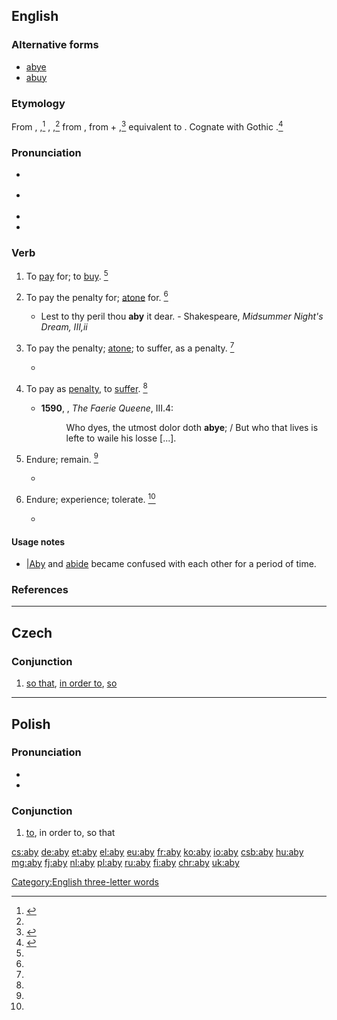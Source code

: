 ==English==

===Alternative forms===
* [[abye]]
* [[abuy]]

===Etymology===
From {{etyl|enm|en}} {{term|abyen|lang=enm}}, {{term|abye|lang=enm}},<ref name=RHD>{{R:RHCD|page=7}}</ref> {{term|abien|lang=enm}}, {{term|abiggen|lang=enm}},<ref name=WI3/> from {{etyl|ang|en}} {{term|abycgan|ābyćġan|to buy, pay for, buy off, requite, recompense, redeem, perform, execute|lang=ang}}, from {{term/t|ang|ā-}} + {{term|bycgan||to buy|lang=ang}},<ref name=WI3>{{R:MW3 1976|page=8}}</ref> equivalent to {{prefix|a|buy}}. Cognate with Gothic {{term|𐌿𐍃𐌱𐌿𐌲𐌾𐌰𐌽|tr=usbugjan|lang=got|sc=Goth}}.<ref name=SOED>{{R:SOED5|page=11}}</ref>{{rfscript|got}}

===Pronunciation===
* {{a|RP}} {{IPA|/əˈbaɪ/}}
* {{a|US}} {{IPA|/əˈbaɪ/}}
* {{rhymes|aɪ}}
* {{audio|pl-aby.ogg|audio|lang=en}}

===Verb===
{{en-verb|abys|abying|abought}}

# {{context|transitive|obsolete|lang=en}} To [[pay]] for; to [[buy]]. {{defdate|12th-16th c.}}<ref name=SOED/>
# {{context|transitive|archaic|lang=en}} To pay the penalty for; [[atone]] for. {{defdate|from 12th c.}}<ref name=SOED/>
#* Lest to thy peril thou '''aby''' it dear. - Shakespeare, ''Midsummer Night's Dream, III,ii''
# {{context|intransitive|obsolete|lang=en}} To pay the penalty; [[atone]]; to suffer, as a penalty. {{defdate|12th-16th c.}}<ref name=SOED/>
#* {{quote-book|year=1896|author={{w|William Morris}}|title=The Earthly Paradise|passage=Thou wouldst '''abye''' a heavy fate.}}
# {{context|transitive|archaic|lang=en}} To pay as [[penalty]], to [[suffer]]. {{defdate|from 12th c.}}<ref name=SOED/>
#* '''1590''', {{w|Edmund Spenser}}, ''The Faerie Queene'', III.4:
#*: Who dyes, the utmost dolor doth '''abye'''; / But who that lives is lefte to waile his losse [...].
# {{context|intransitive|obsolete|lang=en}} Endure; remain. {{defdate|14th-16th c.}}<ref name=SOED/>
#* {{quote-book|year=1590|author={{w|Edmund Spenser}}|title={{w|The Faerie Queene}}|volume=III|passage=Nought that wanteth rest can long '''aby'''.}}
# {{context|transitive|obsolete|now|limited to|_|Scotland|lang=en}} Endure; experience; tolerate. {{defdate|from 16th c.}}<ref name=SOED/>
#* {{quote-book|year=1893|author={{w|Robert Louis Stevenson}}|title={{w|David Balfour}}|passage=I never could '''abye''' the reek of them.}}

====Usage notes====
* [[aby||Aby]] and [[abide]] became confused with each other for a period of time.

===References===
<references/>

[[Category:English three-letter words]]

----

==Czech==

===Conjunction===
{{head|cs|conjunction}}

# [[so that]], [[in order to]], [[so]]

----

==Polish==

===Pronunciation===
* {{audio|Pl-aby.ogg|audio|lang=pl}}
* {{IPA|/ˈabɨ/|lang=pl}}

===Conjunction===
{{head|pl|conjunction}}

# [[to]], in order to, so that

[[cs:aby]]
[[de:aby]]
[[et:aby]]
[[el:aby]]
[[eu:aby]]
[[fr:aby]]
[[ko:aby]]
[[io:aby]]
[[csb:aby]]
[[hu:aby]]
[[mg:aby]]
[[fj:aby]]
[[nl:aby]]
[[pl:aby]]
[[ru:aby]]
[[fi:aby]]
[[chr:aby]]
[[uk:aby]]